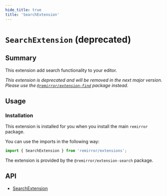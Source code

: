 ```yaml
---
hide_title: true
title: 'SearchExtension'
---
```


# `SearchExtension` (deprecated)

## Summary

This extension add search functionality to your editor.

_This extension is deprecated and will be removed in the next major version. Please use the [`@remirror/extension-find`](../extension-find) package instead._

## Usage

### Installation

This extension is installed for you when you install the main `remirror` package.

You can use the imports in the following way:

```ts
import { SearchExtension } from 'remirror/extensions';
```

The extension is provided by the `@remirror/extension-search` package.

## API

- [SearchExtension](../api/extension-search)
